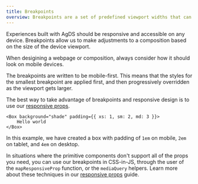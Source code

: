 ```yaml
---
title: Breakpoints
overview: Breakpoints are a set of predefined viewport widths that can be used to change the layout of a webpage to ensure it accommodates different devices.
---
```


Experiences built with AgDS should be responsive and accessible on any device. Breakpoints allow us to make adjustments to a composition based on the size of the device viewport.

When desigining a webpage or composition, always consider how it should look on mobile devices.

<BreakpointsTokenChart />

The breakpoints are written to be mobile-first. This means that the styles for the smallest breakpoint are applied first, and then progressively overridden as the viewport gets larger.

The best way to take advantage of breakpoints and responsive design is to use our [responsive props](/guides/responsive-props).

```tsx live showCode
<Box background="shade" padding={{ xs: 1, sm: 2, md: 3 }}>
	Hello world
</Box>
```

In this example, we have created a box with padding of `1em` on mobile, `2em` on tablet, and `4em` on desktop.

In situations where the primitive components don't support all of the props you need, you can use our breakpoints in CSS-in-JS, through the user of the `mapResponsiveProp` function, or the `mediaQuery` helpers. Learn more about these techniques in our [responsive props](/guides/responsive-props) guide.
